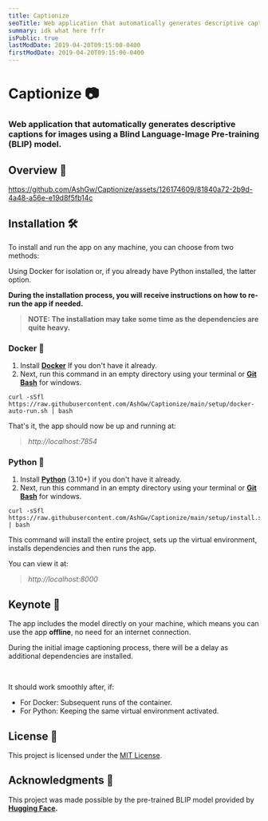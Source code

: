 ```yaml
---
title: Captionize
seoTitle: Web application that automatically generates descriptive captions for images using a Blind Language-Image Pre-training (BLIP) model.
summary: idk what here frfr
isPublic: true
lastModDate: 2019-04-20T09:15:00-0400
firstModDate: 2019-04-20T09:15:00-0400
---
```


# Captionize 📷

### Web application that automatically generates descriptive captions for images using a Blind Language-Image Pre-training (BLIP) model.

## Overview 🎥

https://github.com/AshGw/Captionize/assets/126174609/81840a72-2b9d-4a48-a56e-e19d8f5fb14c

## Installation 🛠️

To install and run the app on any machine, you can choose from two methods:

Using Docker for isolation or, if you already have Python installed, the latter option.

**During the installation process, you will receive instructions on how to re-run the app if needed.**

> **NOTE: The installation may take some time as the dependencies are quite heavy.**

### Docker 🐳

1. Install **[Docker](https://www.docker.com/get-started/)** If you don't have it already.
2. Next, run this command in an empty directory using your terminal or **[Git Bash](https://git-scm.com/downloads)** for windows.

```shell
curl -sSfl https://raw.githubusercontent.com/AshGw/Captionize/main/setup/docker-auto-run.sh | bash
```

That's it, the app should now be up and running at:

> _http://localhost:7854_

### Python 🐍

1. Install **[Python](https://www.python.org/downloads)** (3.10+) if you don't have it already.
2. Next, run this command in an empty directory using your terminal or **[Git Bash](https://git-scm.com/downloads)** for windows.

```shell
curl -sSfl https://raw.githubusercontent.com/AshGw/Captionize/main/setup/install.sh | bash
```

This command will install the entire project, sets up the virtual environment, installs dependencies and then runs the app.

You can view it at:

> _http://localhost:8000_

## Keynote 📝

The app includes the model directly on your machine, which means you can use the app **offline**, no need for an internet connection.

During the initial image captioning process, there will be a delay as additional dependencies are installed.

<br />

It should work smoothly after, if:

- For Docker: Subsequent runs of the container.
- For Python: Keeping the same virtual environment activated.

## License 📜

This project is licensed under the [MIT License](https://github.com/AshGw/Captionize/blob/main/LICENSE).

## Acknowledgments 🙌

This project was made possible by the pre-trained BLIP model provided by **[Hugging Face](https://huggingface.co/Salesforce/blip-image-captioning-large).**

